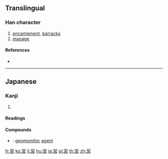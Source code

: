 {{also|營}}
==Translingual==
{{Han simplified forms|營|営|营}}

===Han character===
{{Han char|rn=30|rad=口|as=09|sn=12|four=|canj=FBRHR,FBRR|ids=⿳⺍冖吕, ⿳⺍冖呂}}

# [[encampment]], [[barracks]]
# [[manage]]

====References====
* {{Han ref|kx=0201.121|dkj=04025|dj=0424.040|hdz=10661.081|uh=55B6|ud=21942}}

----

==Japanese==

===Kanji===
{{ja-kanji|grade=5|rs=口09|style=s|kyu=營}}

# {{defn|lang=ja|sort=口09}}

====Readings====
{{ja-readings|goon=[[よう]] (yō)|kanon=[[えい]] (ei)|kun=[[いとなむ]] (itonamu), [[いとなみ]] (itonami)}}

====Compounds====
* {{ja-r|営力|えいりょく}}: [[geomorphic]] [[agent]]

[[fr:営]]
[[ko:営]]
[[li:営]]
[[hu:営]]
[[ja:営]]
[[pl:営]]
[[th:営]]
[[zh:営]]